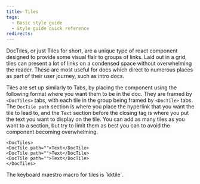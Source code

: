 ```yaml
---
title: Tiles
tags:
  - Basic style guide
  - Style guide quick reference
redirects:
---
```


DocTiles, or just Tiles for short, are a unique type of react component designed to provide some visual flair to groups of links. Laid out in a grid, tiles can present a lot of links on a condensed space without overwhelming the reader. These are most useful for docs which direct to numerous places as part of their user journey, such as intro docs.

Tiles are set up similarly to Tabs, by placing the component using the following format where you want them to be in the doc. They are framed by `<DocTiles>` tabs, with each tile in the group being framed by `<DocTile>` tabs. The `DocTile path` section is where you place the hyperlink that you want the tile to lead to, and the `Text` section before the closing tag is where you put the text you want to display on the tile. You can add as many tiles as you want to a section, but try to limit them as best you can to avoid the component becoming overwhelming.

```
<DocTiles>
<DocTile path="">Text</DocTile>
<DocTile path="">Text</DocTile>
<DocTile path="">Text</DocTile>
</DocTiles>
```

<Callout variant="tip">
The keyboard maestro macro for tiles is `kktile`.
</Callout>